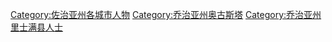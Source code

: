 [[Category:佐治亚州各城市人物|Category:佐治亚州各城市人物]]
[[Category:乔治亚州奥古斯塔|Category:乔治亚州奥古斯塔]]
[[Category:乔治亚州里士满县人士|Category:乔治亚州里士满县人士]]